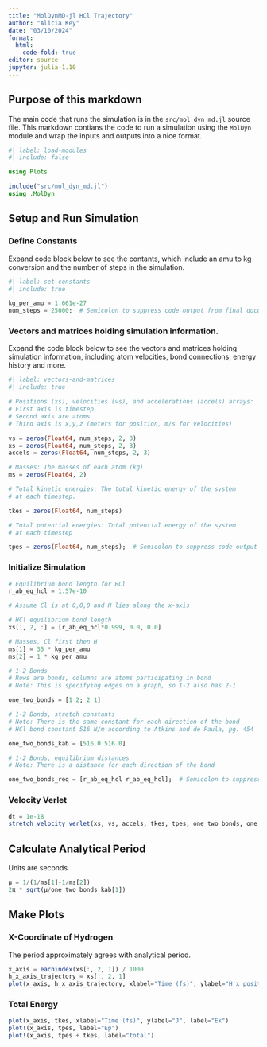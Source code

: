 ```yaml
---
title: "MolDynMD-jl HCl Trajectory"
author: "Alicia Key"
date: "03/10/2024"
format:
  html:
    code-fold: true
editor: source
jupyter: julia-1.10
---
```


## Purpose of this markdown

The main code that runs the simulation is in the `src/mol_dyn_md.jl` source file. This markdown contians the code to run a simulation using the `MolDyn` module and wrap the inputs and outputs into a nice format.

```julia
#| label: load-modules
#| include: false

using Plots

include("src/mol_dyn_md.jl")
using .MolDyn
```

## Setup and Run Simulation

### Define Constants

Expand code block below to see the contants, which include an amu to kg conversion and the number of steps in the simulation.

```julia
#| label: set-constants
#| include: true

kg_per_amu = 1.661e-27
num_steps = 25000;  # Semicolon to suppress code output from final document
```

### Vectors and matrices holding simulation information.

Expand the code block below to see the vectors and matrices holding simulation information, including atom velocities, bond connections, energy history and more.

```julia
#| label: vectors-and-matrices
#| include: true

# Positions (xs), velocities (vs), and accelerations (accels) arrays:
# First axis is timestep
# Second axis are atoms
# Third axis is x,y,z (meters for position, m/s for velocities)

vs = zeros(Float64, num_steps, 2, 3)
xs = zeros(Float64, num_steps, 2, 3)
accels = zeros(Float64, num_steps, 2, 3)

# Masses: The masses of each atom (kg)
ms = zeros(Float64, 2)

# Total kinetic energies: The total kinetic energy of the system
# at each timestep.

tkes = zeros(Float64, num_steps)

# Total potential energies: Total potential energy of the system
# at each timestep

tpes = zeros(Float64, num_steps);  # Semicolon to suppress code output from final document
```

### Initialize Simulation

```julia
# Equilibrium bond length for HCl
r_ab_eq_hcl = 1.57e-10

# Assume Cl is at 0,0,0 and H lies along the x-axis

# HCl equilibrium bond length
xs[1, 2, :] = [r_ab_eq_hcl*0.999, 0.0, 0.0]

# Masses, Cl first then H
ms[1] = 35 * kg_per_amu
ms[2] = 1 * kg_per_amu

# 1-2 Bonds
# Rows are bonds, columns are atoms participating in bond
# Note: This is specifying edges on a graph, so 1-2 also has 2-1

one_two_bonds = [1 2; 2 1]

# 1-2 Bonds, stretch constants
# Note: There is the same constant for each direction of the bond
# HCl bond constant 516 N/m according to Atkins and de Paula, pg. 454

one_two_bonds_kab = [516.0 516.0]

# 1-2 Bonds, equilibrium distances
# Note: There is a distance for each direction of the bond

one_two_bonds_req = [r_ab_eq_hcl r_ab_eq_hcl];  # Semicolon to suppress code output from final document
```

### Velocity Verlet

```julia
dt = 1e-18
stretch_velocity_verlet(xs, vs, accels, tkes, tpes, one_two_bonds, one_two_bonds_kab, one_two_bonds_req, ms, dt, num_steps)
```

## Calculate Analytical Period

Units are seconds

```julia
μ = 1/(1/ms[1]+1/ms[2])
2π * sqrt(μ/one_two_bonds_kab[1])
```

## Make Plots

### X-Coordinate of Hydrogen

The period approximately agrees with analytical period.

```julia
x_axis = eachindex(xs[:, 2, 1]) / 1000
h_x_axis_trajectory = xs[:, 2, 1]
plot(x_axis, h_x_axis_trajectory, xlabel="Time (fs)", ylabel="H x position (m)")
```

### Total Energy

```julia
plot(x_axis, tkes, xlabel="Time (fs)", ylabel="J", label="Ek")
plot!(x_axis, tpes, label="Ep")
plot!(x_axis, tpes + tkes, label="total")
```
